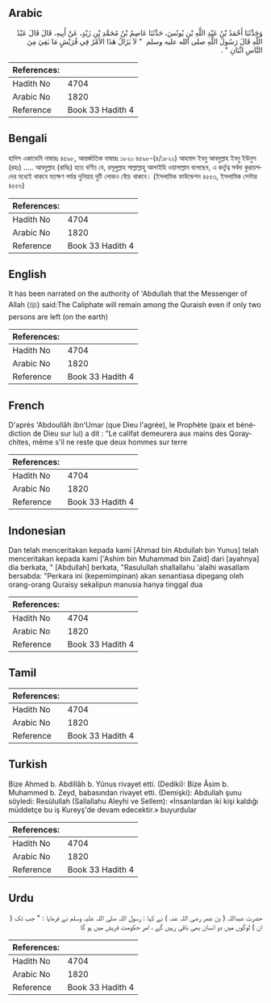 ## Arabic


<div dir="rtl" lang="ar" style={{fontSize:'larger',backgroundColor:'#f8f9fa',padding:20}}>
وَحَدَّثَنَا أَحْمَدُ بْنُ عَبْدِ اللَّهِ بْنِ يُونُسَ، حَدَّثَنَا عَاصِمُ بْنُ مُحَمَّدِ بْنِ زَيْدٍ، عَنْ أَبِيهِ، قَالَ قَالَ عَبْدُ اللَّهِ قَالَ رَسُولُ اللَّهِ صلى الله عليه وسلم ‏ "‏ لاَ يَزَالُ هَذَا الأَمْرُ فِي قُرَيْشٍ مَا بَقِيَ مِنَ النَّاسِ اثْنَانِ ‏"‏ ‏.‏
</div>
<div style={{backgroundColor:'#f8f9fa',padding:20, marginBottom: 10}}><table> <thead> <tr> <th>References:</th> <th></th> </tr> </thead> <tbody><tr><td>Hadith No</td><td>4704</td></tr><tr><td>Arabic No</td><td>1820</td></tr><tr><td>Reference</td><td>Book 33 Hadith 4</td></tr></tbody></table></div>

## Bengali


<div dir="ltr" lang="bn" style={{fontSize:'larger',backgroundColor:'#f8f9fa',padding:20}}>
হাদিস একাডেমি নাম্বারঃ ৪৫৯৮, আন্তর্জাতিক নাম্বারঃ ১৮২০ ৪৫৯৮-(৪/১৮২০) আহমাদ ইবনু আবদুল্লাহ ইবনু ইউনুস (রহঃ) ..... আবদুল্লাহ (রাযিঃ) হতে বর্ণিত যে, রসূলুল্লাহ সাল্লাল্লাহু আলাইহি ওয়াসাল্লাম বলেছেন, এ কর্তৃত্ব সর্বদা কুরায়শদের মধ্যেই থাকবে যতক্ষণ পর্যন্ত দুনিয়ায় দুটি লোকও বেঁচে থাকবে। (ইসলামিক ফাউন্ডেশন ৪৫৫৩, ইসলামিক সেন্টার ৪৫৫৬)
</div>
<div style={{backgroundColor:'#f8f9fa',padding:20, marginBottom: 10}}><table> <thead> <tr> <th>References:</th> <th></th> </tr> </thead> <tbody><tr><td>Hadith No</td><td>4704</td></tr><tr><td>Arabic No</td><td>1820</td></tr><tr><td>Reference</td><td>Book 33 Hadith 4</td></tr></tbody></table></div>

## English


<div dir="ltr" lang="en" style={{fontSize:'larger',backgroundColor:'#f8f9fa',padding:20}}>
It has been narrated on the authority of 'Abdullah that the Messenger of Allah (ﷺ) said:The Caliphate will remain among the Quraish even if only two persons are left (on the earth)
</div>
<div style={{backgroundColor:'#f8f9fa',padding:20, marginBottom: 10}}><table> <thead> <tr> <th>References:</th> <th></th> </tr> </thead> <tbody><tr><td>Hadith No</td><td>4704</td></tr><tr><td>Arabic No</td><td>1820</td></tr><tr><td>Reference</td><td>Book 33 Hadith 4</td></tr></tbody></table></div>

## French


<div dir="ltr" lang="fr" style={{fontSize:'larger',backgroundColor:'#f8f9fa',padding:20}}>
D'après 'Abdoullâh ibn'Umar (que Dieu l'agrée), le Prophète (paix et bénédiction de Dieu sur lui) a dit : "Le califat demeurera aux mains des Qoraychites, même s'il ne reste que deux hommes sur terre
</div>
<div style={{backgroundColor:'#f8f9fa',padding:20, marginBottom: 10}}><table> <thead> <tr> <th>References:</th> <th></th> </tr> </thead> <tbody><tr><td>Hadith No</td><td>4704</td></tr><tr><td>Arabic No</td><td>1820</td></tr><tr><td>Reference</td><td>Book 33 Hadith 4</td></tr></tbody></table></div>

## Indonesian


<div dir="ltr" lang="id" style={{fontSize:'larger',backgroundColor:'#f8f9fa',padding:20}}>
Dan telah menceritakan kepada kami [Ahmad bin Abdullah bin Yunus] telah menceritakan kepada kami ['Ashim bin Muhammad bin Zaid] dari [ayahnya] dia berkata, " [Abdullah] berkata, "Rasulullah shallallahu 'alaihi wasallam bersabda: "Perkara ini (kepemimpinan) akan senantiasa dipegang oleh orang-orang Quraisy sekalipun manusia hanya tinggal dua
</div>
<div style={{backgroundColor:'#f8f9fa',padding:20, marginBottom: 10}}><table> <thead> <tr> <th>References:</th> <th></th> </tr> </thead> <tbody><tr><td>Hadith No</td><td>4704</td></tr><tr><td>Arabic No</td><td>1820</td></tr><tr><td>Reference</td><td>Book 33 Hadith 4</td></tr></tbody></table></div>

## Tamil


<div dir="ltr" lang="ta" style={{fontSize:'larger',backgroundColor:'#f8f9fa',padding:20}}>

</div>
<div style={{backgroundColor:'#f8f9fa',padding:20, marginBottom: 10}}><table> <thead> <tr> <th>References:</th> <th></th> </tr> </thead> <tbody><tr><td>Hadith No</td><td>4704</td></tr><tr><td>Arabic No</td><td>1820</td></tr><tr><td>Reference</td><td>Book 33 Hadith 4</td></tr></tbody></table></div>

## Turkish


<div dir="ltr" lang="tr" style={{fontSize:'larger',backgroundColor:'#f8f9fa',padding:20}}>
Bize Ahmed b. Abdillâh b. Yûnus rivayet etti. (Dediki): Bize Âsim b. Muhammed b. Zeyd, babasından rivayet etti. (Demişki): Abdullah şunu söyledi: Resûlullah (Sallallahu Aleyhi ve Sellem): «İnsanlardan iki kişi kaldığı müddetçe bu iş Kureyş'de devam edecektir.» buyurdular
</div>
<div style={{backgroundColor:'#f8f9fa',padding:20, marginBottom: 10}}><table> <thead> <tr> <th>References:</th> <th></th> </tr> </thead> <tbody><tr><td>Hadith No</td><td>4704</td></tr><tr><td>Arabic No</td><td>1820</td></tr><tr><td>Reference</td><td>Book 33 Hadith 4</td></tr></tbody></table></div>

## Urdu


<div dir="rtl" lang="ur" style={{fontSize:'larger',backgroundColor:'#f8f9fa',padding:20}}>
حضرت عبداللہ ( بن عمر رضی اللہ عنہ ) نے کہا : رسول اللہ صلی اللہ علیہ وسلم نے فرمایا : " جب تک ( ان ) لوگوں میں دو انسان بھی باقی رہیں گے ، امرِ حکومت قریش میں ہو گا
</div>
<div style={{backgroundColor:'#f8f9fa',padding:20, marginBottom: 10}}><table> <thead> <tr> <th>References:</th> <th></th> </tr> </thead> <tbody><tr><td>Hadith No</td><td>4704</td></tr><tr><td>Arabic No</td><td>1820</td></tr><tr><td>Reference</td><td>Book 33 Hadith 4</td></tr></tbody></table></div>